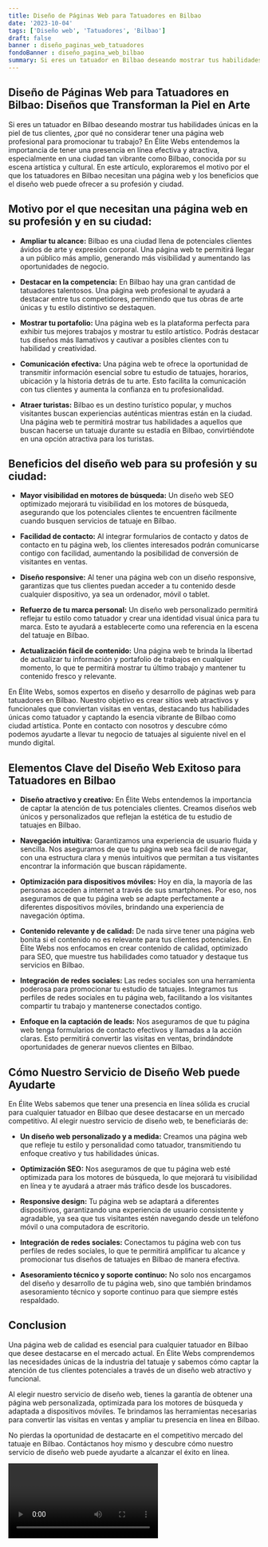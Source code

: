 ```yaml
---
title: Diseño de Páginas Web para Tatuadores en Bilbao
date: '2023-10-04'
tags: ['Diseño web', 'Tatuadores', 'Bilbao']
draft: false
banner : diseño_paginas_web_tatuadores
fondoBanner : diseño_pagina_web_bilbao
summary: Si eres un tatuador en Bilbao deseando mostrar tus habilidades únicas en la piel de tus clientes, ¿por qué no considerar tener una página web profesional para promocionar tu trabajo? En Élite Webs entendemos la importancia de tener una presencia en línea efectiva y atractiva, especialmente en una ciudad tan vibrante como Bilbao, conocida por su escena artística y cultural. En este artículo, exploraremos el motivo por el que los tatuadores en Bilbao necesitan una página web y los beneficios que el diseño web puede ofrecer a su profesión y ciudad.
---
```


## Diseño de Páginas Web para Tatuadores en Bilbao: Diseños que Transforman la Piel en Arte

Si eres un tatuador en Bilbao deseando mostrar tus habilidades únicas en la piel de tus clientes, ¿por qué no considerar tener una página web profesional para promocionar tu trabajo? En Élite Webs entendemos la importancia de tener una presencia en línea efectiva y atractiva, especialmente en una ciudad tan vibrante como Bilbao, conocida por su escena artística y cultural. En este artículo, exploraremos el motivo por el que los tatuadores en Bilbao necesitan una página web y los beneficios que el diseño web puede ofrecer a su profesión y ciudad.

## Motivo por el que necesitan una página web en su profesión y en su ciudad:

- **Ampliar tu alcance:** Bilbao es una ciudad llena de potenciales clientes ávidos de arte y expresión corporal. Una página web te permitirá llegar a un público más amplio, generando más visibilidad y aumentando las oportunidades de negocio.

- **Destacar en la competencia:** En Bilbao hay una gran cantidad de tatuadores talentosos. Una página web profesional te ayudará a destacar entre tus competidores, permitiendo que tus obras de arte únicas y tu estilo distintivo se destaquen.

- **Mostrar tu portafolio:** Una página web es la plataforma perfecta para exhibir tus mejores trabajos y mostrar tu estilo artístico. Podrás destacar tus diseños más llamativos y cautivar a posibles clientes con tu habilidad y creatividad.

- **Comunicación efectiva:** Una página web te ofrece la oportunidad de transmitir información esencial sobre tu estudio de tatuajes, horarios, ubicación y la historia detrás de tu arte. Esto facilita la comunicación con tus clientes y aumenta la confianza en tu profesionalidad.

- **Atraer turistas:** Bilbao es un destino turístico popular, y muchos visitantes buscan experiencias auténticas mientras están en la ciudad. Una página web te permitirá mostrar tus habilidades a aquellos que buscan hacerse un tatuaje durante su estadía en Bilbao, convirtiéndote en una opción atractiva para los turistas.

## Beneficios del diseño web para su profesión y su ciudad:

- **Mayor visibilidad en motores de búsqueda:** Un diseño web SEO optimizado mejorará tu visibilidad en los motores de búsqueda, asegurando que los potenciales clientes te encuentren fácilmente cuando busquen servicios de tatuaje en Bilbao.

- **Facilidad de contacto:** Al integrar formularios de contacto y datos de contacto en tu página web, los clientes interesados ​​podrán comunicarse contigo con facilidad, aumentando la posibilidad de conversión de visitantes en ventas.

- **Diseño responsive:** Al tener una página web con un diseño responsive, garantizas que tus clientes puedan acceder a tu contenido desde cualquier dispositivo, ya sea un ordenador, móvil o tablet.

- **Refuerzo de tu marca personal:** Un diseño web personalizado permitirá reflejar tu estilo como tatuador y crear una identidad visual única para tu marca. Esto te ayudará a establecerte como una referencia en la escena del tatuaje en Bilbao.

- **Actualización fácil de contenido:** Una página web te brinda la libertad de actualizar tu información y portafolio de trabajos en cualquier momento, lo que te permitirá mostrar tu último trabajo y mantener tu contenido fresco y relevante.

En Élite Webs, somos expertos en diseño y desarrollo de páginas web para tatuadores en Bilbao. Nuestro objetivo es crear sitios web atractivos y funcionales que conviertan visitas en ventas, destacando tus habilidades únicas como tatuador y captando la esencia vibrante de Bilbao como ciudad artística. Ponte en contacto con nosotros y descubre cómo podemos ayudarte a llevar tu negocio de tatuajes al siguiente nivel en el mundo digital.

<GifSeo />

<Cta />

## Elementos Clave del Diseño Web Exitoso para Tatuadores en Bilbao

- **Diseño atractivo y creativo:** En Élite Webs entendemos la importancia de captar la atención de tus potenciales clientes. Creamos diseños web únicos y personalizados que reflejan la estética de tu estudio de tatuajes en Bilbao.

- **Navegación intuitiva:** Garantizamos una experiencia de usuario fluida y sencilla. Nos aseguramos de que tu página web sea fácil de navegar, con una estructura clara y menús intuitivos que permitan a tus visitantes encontrar la información que buscan rápidamente.

- **Optimización para dispositivos móviles:** Hoy en día, la mayoría de las personas acceden a internet a través de sus smartphones. Por eso, nos aseguramos de que tu página web se adapte perfectamente a diferentes dispositivos móviles, brindando una experiencia de navegación óptima.

- **Contenido relevante y de calidad:** De nada sirve tener una página web bonita si el contenido no es relevante para tus clientes potenciales. En Élite Webs nos enfocamos en crear contenido de calidad, optimizado para SEO, que muestre tus habilidades como tatuador y destaque tus servicios en Bilbao.

- **Integración de redes sociales:** Las redes sociales son una herramienta poderosa para promocionar tu estudio de tatuajes. Integramos tus perfiles de redes sociales en tu página web, facilitando a los visitantes compartir tu trabajo y mantenerse conectados contigo.

- **Enfoque en la captación de leads:** Nos aseguramos de que tu página web tenga formularios de contacto efectivos y llamadas a la acción claras. Esto permitirá convertir las visitas en ventas, brindándote oportunidades de generar nuevos clientes en Bilbao.

## Cómo Nuestro Servicio de Diseño Web puede Ayudarte

En Élite Webs sabemos que tener una presencia en línea sólida es crucial para cualquier tatuador en Bilbao que desee destacarse en un mercado competitivo. Al elegir nuestro servicio de diseño web, te beneficiarás de:

- **Un diseño web personalizado y a medida:** Creamos una página web que refleje tu estilo y personalidad como tatuador, transmitiendo tu enfoque creativo y tus habilidades únicas.

- **Optimización SEO:** Nos aseguramos de que tu página web esté optimizada para los motores de búsqueda, lo que mejorará tu visibilidad en línea y te ayudará a atraer más tráfico desde los buscadores.

- **Responsive design:** Tu página web se adaptará a diferentes dispositivos, garantizando una experiencia de usuario consistente y agradable, ya sea que tus visitantes estén navegando desde un teléfono móvil o una computadora de escritorio.

- **Integración de redes sociales:** Conectamos tu página web con tus perfiles de redes sociales, lo que te permitirá amplificar tu alcance y promocionar tus diseños de tatuajes en Bilbao de manera efectiva.

- **Asesoramiento técnico y soporte continuo:** No solo nos encargamos del diseño y desarrollo de tu página web, sino que también brindamos asesoramiento técnico y soporte continuo para que siempre estés respaldado.

## Conclusion

Una página web de calidad es esencial para cualquier tatuador en Bilbao que desee destacarse en el mercado actual. En Élite Webs comprendemos las necesidades únicas de la industria del tatuaje y sabemos cómo captar la atención de tus clientes potenciales a través de un diseño web atractivo y funcional.

Al elegir nuestro servicio de diseño web, tienes la garantía de obtener una página web personalizada, optimizada para los motores de búsqueda y adaptada a dispositivos móviles. Te brindamos las herramientas necesarias para convertir las visitas en ventas y ampliar tu presencia en línea en Bilbao.

No pierdas la oportunidad de destacarte en el competitivo mercado del tatuaje en Bilbao. Contáctanos hoy mismo y descubre cómo nuestro servicio de diseño web puede ayudarte a alcanzar el éxito en línea.

<Video />

<CtaBot job='Tatuadores' city='Bilbao'/>

<Gmaps query='Bilbao+españa+maps' />
